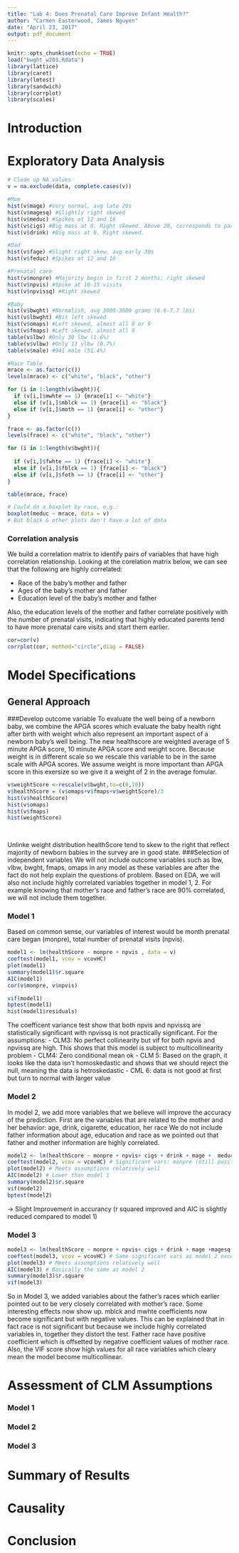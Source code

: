 ```yaml
---
title: "Lab 4: Does Prenatal Care Improve Infant Health?"
author: "Carmen Easterwood, James Nguyen"
date: "April 23, 2017"
output: pdf_document
---
```


```r
knitr::opts_chunk$set(echo = TRUE)
load("bwght_w203.Rdata")
library(lattice)
library(caret)
library(lmtest)
library(sandwich)
library(corrplot)
library(scales)


```

# Introduction

# Exploratory Data Analysis

```r
# Clean up NA values 
v = na.exclude(data, complete.cases(v))

#Mom
hist(v$mage) #Very normal, avg late 20s
hist(v$magesq) #Slightly right skewed
hist(v$meduc) #Spikes at 12 and 16
hist(v$cigs) #Big mass at 0. Right skewed. Above 20, corresponds to packs.
hist(v$drink) #Big mass at 0. Right skewed.

#Dad
hist(v$fage) #Slight right skew, avg early 30s
hist(v$feduc) #Spikes at 12 and 16

#Prenatal care
hist(v$monpre) #Majority begin in first 2 months; right skewed
hist(v$npvis) #Spike at 10-15 visits
hist(v$npvissq) #Right skewed

#Baby
hist(v$bwght) #Normalish, avg 3000-3500 grams (6.6-7.7 lbs)
hist(v$lbwght) #Bit left skewed
hist(v$omaps) #Left skewed, almost all 8 or 9
hist(v$fmaps) #Left skewed, almost all 9
table(v$lbw) #Only 30 lbw (1.6%)
table(v$vlbw) #Only 13 vlbw (0.7%)
table(v$male) #941 male (51.4%)
```

```r
#Race Table
mrace <- as.factor(c())
levels(mrace) <- c("white", "black", "other")

for (i in 1:length(v$bwght)){
  if (v[i,]$mwhte == 1) {mrace[i] <- "white"}
  else if (v[i,]$mblck == 1) {mrace[i] <- "black"}
  else if (v[i,]$moth == 1) {mrace[i] <- "other"}
}

frace <- as.factor(c())
levels(frace) <- c("white", "black", "other")

for (i in 1:length(v$bwght)){
  
  if (v[i,]$fwhte == 1) {frace[i] <- "white"}
  else if (v[i,]$fblck == 1) {frace[i] <- "black"}
  else if (v[i,]$foth == 1) {frace[i] <- "other"}
}

table(mrace, frace)

# Could do a boxplot by race, e.g.:
boxplot(meduc ~ mrace, data = v)
# But black & other plots don't have a lot of data
```
### Correlation analysis

We build a correlation matrix to identify pairs of variables that have high correlation relationship.
Looking at the corelation matrix below, we can see that the following are highly correlated:

- Race of the baby's mother and father
- Ages of the baby's mother and father
- Education level of the baby's mother and father

Also, the education levels of the mother and father correlate positively with the number of prenatal visits, indicating that highly educated parents tend to have more prenatal care visits and start them earlier.

```r
cor=cor(v)
corrplot(cor, method="circle",diag = FALSE)
```

# Model Specifications
## General Approach
###Develop outcome variable 
To evaluate the well being of a newborn baby, we combine the APGA scores which evaluate the baby health right after birth with  weight which also represent an important aspect of a newborn baby's well being.
The new healthscore are weighted average of 5 minute APGA score, 10 minute APGA score and weight score. Because weight is in different scale so we rescale this variable to be in the same scale with APGA scores.
We assume weight is more important than APGA score in this exersize so we give it a weight of 2 in the average fomular.
```r


v$weightScore <-rescale(v$bwght,to=c(0,10))
v$healthScore = (v$omaps+v$fmaps+v$weightScore)/3
hist(v$healthScore)  
hist(v$omaps)
hist(v$fmaps)
hist(weightScore)
                                            
                                          
```
Unlinke weight distribution healthScore tend to skew to the right that reflect majority of newborn babies in the survey are in good state.
###Selection of independent variables 
We will not include outcome variables such as lbw, vlbw, bwght, fmaps, omaps in any model as these variables are after the fact do not help explain the questions of problem.
Based on EDA, we will also not include highly correlated variables together in model 1, 2. For example knowing that mother's race and father's race are 90% correlated, we will not include them together.





### Model 1
Based on common sense, our variables of interest would be month prenatal care began (monpre), total number of prenatal visits (npvis).


```r

model1 <- lm(healthScore ~ monpre + npvis , data = v) 
coeftest(model1, vcov = vcovHC) 
plot(model1) 
summary(model1)$r.square
AIC(model1)
cor(v$monpre, v$npvis)

vif(model1)
bptest(model1)
hist(model1$residuals)

```
The coefficent variance test show that both npvis and npvissq are statistically significant with npvissq is not practically significant.
For the assumptions: 
- CLM3: No perfect collinearity but vif for both npvis and npvissq are high. This shows that this model is subject to multicollinearity problem
- CLM4: Zero conditional mean ok
- CLM 5: Based on the graph, it looks like the data isn’t homoskedastic and shows that we should reject the
null, meaning the data is hetroskedastic
- CML 6: data is not good at first but turn to normal with larger value 

### Model 2

In model 2, we add more variables that we believe will improve the accuracy of the prediction.
First are the variables that are related to the mother and her behavior: age, drink, cigarette, education, her race
We do not include father information about age, education and race as we pointed out that father and mother information are highly correlated.

```r
model2 <- lm(healthScore ~ monpre + npvis+ cigs + drink + mage +  meduc +  male + mwhte +mblck, data = v)
coeftest(model2, vcov = vcovHC) # Significant vars: monpre (still positive), npvis, cigs, mage, male, moth
plot(model2) # Meets assumptions relatively well
AIC(model2) # Lower than model 1
summary(model2)$r.square
vif(model2)
bptest(model2)


```
-> Slight Improvement in accurancy (r squared improved and AIC is slightly reduced compared to model 1)

### Model 3

```r
model3 <- lm(healthScore ~ monpre + npvis+ cigs + drink + mage +magesq+  meduc +  male + mwhte +mblck+fwhte+fblck, data = v)
coeftest(model3, vcov = vcovHC) # Same significant vars as model 2 except suddenly race coeficients become significant 
plot(model3) # Meets assumptions relatively well
AIC(model3) # Basically the same as model 2
summary(model3)$r.square
vif(model3)
```
So in Model 3, we added variables about the father's races which earlier pointed out to be very closely correlated with mother's race. 
Some interesting effects now show up. mblck and mwhte coefficients now become significant but with negative values. This can be explained that in fact race is not significant but because we include highly correlated variables in, together they distort the test.  Father race have positive coefficient which is offsetted by negative coefficient values of mother race.
Also, the VIF score show high values for all race variables which cleary mean the model become multicollinear.


# Assessment of CLM Assumptions

### Model 1

### Model 2

### Model 3

# Summary of Results

# Causality

# Conclusion
